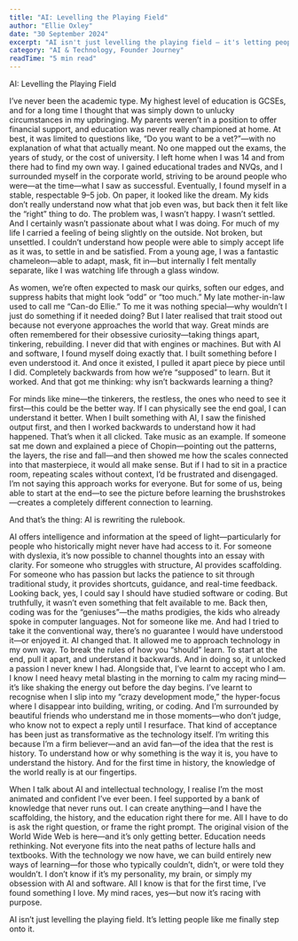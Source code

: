 ```yaml
---
title: "AI: Levelling the Playing Field"
author: "Ellie Oxley"
date: "30 September 2024"
excerpt: "AI isn't just levelling the playing field — it's letting people like me finally step onto it."
category: "AI & Technology, Founder Journey"
readTime: "5 min read"
---
```


AI: Levelling the Playing Field

I’ve never been the academic type. My highest level of education is GCSEs, and for a long time I thought that was simply down to unlucky circumstances in my upbringing. My parents weren’t in a position to offer financial support, and education was never really championed at home. At best, it was limited to questions like, “Do you want to be a vet?”—with no explanation of what that actually meant. No one mapped out the exams, the years of study, or the cost of university.
I left home when I was 14 and from there had to find my own way. I gained educational trades and NVQs, and I surrounded myself in the corporate world, striving to be around people who were—at the time—what I saw as successful. Eventually, I found myself in a stable, respectable 9–5 job. On paper, it looked like the dream. My kids don’t really understand now what that job even was, but back then it felt like the “right” thing to do. The problem was, I wasn’t happy. I wasn’t settled. And I certainly wasn’t passionate about what I was doing.
For much of my life I carried a feeling of being slightly on the outside. Not broken, but unsettled. I couldn’t understand how people were able to simply accept life as it was, to settle in and be satisfied. From a young age, I was a fantastic chameleon—able to adapt, mask, fit in—but internally I felt mentally separate, like I was watching life through a glass window.

As women, we’re often expected to mask our quirks, soften our edges, and suppress habits that might look “odd” or “too much.” My late mother-in-law used to call me “Can-do Ellie.” To me it was nothing special—why wouldn’t I just do something if it needed doing? But I later realised that trait stood out because not everyone approaches the world that way.
Great minds are often remembered for their obsessive curiosity—taking things apart, tinkering, rebuilding. I never did that with engines or machines. But with AI and software, I found myself doing exactly that. I built something before I even understood it. And once it existed, I pulled it apart piece by piece until I did. Completely backwards from how we’re “supposed” to learn. But it worked.
And that got me thinking: why isn’t backwards learning a thing?

For minds like mine—the tinkerers, the restless, the ones who need to see it first—this could be the better way. If I can physically see the end goal, I can understand it better. When I built something with AI, I saw the finished output first, and then I worked backwards to understand how it had happened. That’s when it all clicked.
Take music as an example. If someone sat me down and explained a piece of Chopin—pointing out the patterns, the layers, the rise and fall—and then showed me how the scales connected into that masterpiece, it would all make sense. But if I had to sit in a practice room, repeating scales without context, I’d be frustrated and disengaged.
I’m not saying this approach works for everyone. But for some of us, being able to start at the end—to see the picture before learning the brushstrokes—creates a completely different connection to learning.

And that’s the thing: AI is rewriting the rulebook.

AI offers intelligence and information at the speed of light—particularly for people who historically might never have had access to it. For someone with dyslexia, it’s now possible to channel thoughts into an essay with clarity. For someone who struggles with structure, AI provides scaffolding. For someone who has passion but lacks the patience to sit through traditional study, it provides shortcuts, guidance, and real-time feedback.
Looking back, yes, I could say I should have studied software or coding. But truthfully, it wasn’t even something that felt available to me. Back then, coding was for the “geniuses”—the maths prodigies, the kids who already spoke in computer languages. Not for someone like me. And had I tried to take it the conventional way, there’s no guarantee I would have understood it—or enjoyed it.
AI changed that. It allowed me to approach technology in my own way. To break the rules of how you “should” learn. To start at the end, pull it apart, and understand it backwards. And in doing so, it unlocked a passion I never knew I had.
Alongside that, I’ve learnt to accept who I am. 
I know I need heavy metal blasting in the morning to calm my racing mind—it’s like shaking the energy out before the day begins. I’ve learnt to recognise when I slip into my “crazy development mode,” the hyper-focus where I disappear into building, writing, or coding. And I’m surrounded by beautiful friends who understand me in those moments—who don’t judge, who know not to expect a reply until I resurface. That kind of acceptance has been just as transformative as the technology itself.
I’m writing this because I’m a firm believer—and an avid fan—of the idea that the rest is history. To understand how or why something is the way it is, you have to understand the history. And for the first time in history, the knowledge of the world really is at our fingertips.

When I talk about AI and intellectual technology, I realise I’m the most animated and confident I’ve ever been. I feel supported by a bank of knowledge that never runs out. I can create anything—and I have the scaffolding, the history, and the education right there for me. All I have to do is ask the right question, or frame the right prompt. The original vision of the World Wide Web is here—and it’s only getting better.
Education needs rethinking. Not everyone fits into the neat paths of lecture halls and textbooks. With the technology we now have, we can build entirely new ways of learning—for those who typically couldn’t, didn’t, or were told they wouldn’t.
I don’t know if it’s my personality, my brain, or simply my obsession with AI and software. All I know is that for the first time, I’ve found something I love. My mind races, yes—but now it’s racing with purpose.

AI isn’t just levelling the playing field. 
It’s letting people like me finally step onto it.